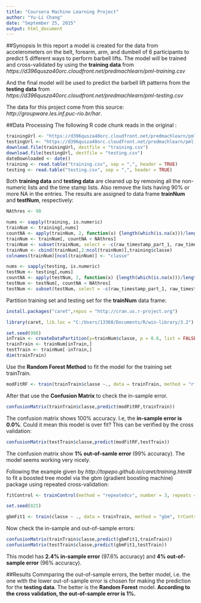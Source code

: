 ```yaml
---
title: "Coursera Machine Learning Project"
author: "Yu-Li Chang"
date: "September 25, 2015"
output: html_document
---
```


##Synopsis
In this report a model is created for the data from accelerometers on the belt, forearm, arm, and dumbell of 6 participants to predict 5 different ways to perform barbell lifts. The model will be trained and cross-validated by using the **training data** from  
*https://d396qusza40orc.cloudfront.net/predmachlearn/pml-training.csv*

And the final model will be used to predict the barbell lift patterns from the **testing data** from  
*https://d396qusza40orc.cloudfront.net/predmachlearn/pml-testing.csv*  

The data for this project come from this source:   *http://groupware.les.inf.puc-rio.br/har*.

##Data Processing
The following R code chunk reads in the original :

```r
trainingUrl <- "https://d396qusza40orc.cloudfront.net/predmachlearn/pml-training.csv"
testingUrl <- "https://d396qusza40orc.cloudfront.net/predmachlearn/pml-testing.csv"
download.file(trainingUrl, destfile = "training.csv")
download.file(testingUrl, destfile = "testing.csv")
dateDownloaded <- date()
training <- read.table("training.csv", sep = ",", header = TRUE)
testing <- read.table("testing.csv", sep = ",", header = TRUE)
```

Both **training data** and **testing data** are cleaned up by removing all the non-numeric lists and the time stamp lists. Also remove the lists having 90% or more NA in the entries. The results are assigned to data frame **trainNum** and **testNum**, respectively: 

```r
NAthres <- 90

nums <- sapply(training, is.numeric)
trainNum <- training[,nums]
countNA <- apply(trainNum, 2, function(x) {length(which(is.na(x)))/length(x)*100})
trainNum <- trainNum[, countNA < NAthres]
trainNum <- subset(trainNum, select = -c(raw_timestamp_part_1, raw_timestamp_part_2, num_window))
trainNum <- cbind(trainNum[,2:ncol(trainNum)],training$classe)
colnames(trainNum)[ncol(trainNum)] <- "classe"

nums <- sapply(testing, is.numeric)
testNum <- testing[,nums]
countNA <- apply(testNum, 2, function(x) {length(which(is.na(x)))/length(x)*100})
testNum <- testNum[, countNA < NAthres]
testNum <- subset(testNum, select = -c(raw_timestamp_part_1, raw_timestamp_part_2, num_window))
```

Partition training set and testing set for the **trainNum** data frame:

```r

install.packages("caret",repos = "http://cran.us.r-project.org")
```

```r
library(caret, lib.loc = "C:/Users/13360/Documents/R/win-library/3.2")
```

```r
set.seed(998)
inTrain <- createDataPartition(y=trainNum$classe, p = 0.6, list = FALSE)
trainTrain <- trainNum[inTrain,]
testTrain <- trainNum[-inTrain,]
dim(trainTrain)
```

Use the **Random Forest Method** to fit the model for the training set trainTrain. 

```r
modFitRF <- train(trainTrain$classe ~., data = trainTrain, method = "rf")
```

After that use the **Confusion Matrix** to check the in-sample error.

```r
confusionMatrix(trainTrain$classe,predict(modFitRF,trainTrain))
```

The confusion matrix shows 100% accuracy. I.e, the **in-sample error is 0.0%**. Could it mean this model is over fit? This can be verified by the cross validation:

```r
confusionMatrix(testTrain$classe,predict(modFitRF,testTrain))
```

The confusion matrix show **1% out-of-samle error** (99% accuracy). The model seems working very nicely. 

Following the example given by *http://topepo.github.io/caret/training.html#*
 to fit a boosted tree model via the gbm (gradient boosting machine) package using repeated cross-validation:

```r
fitControl <- trainControl(method = "repeatedcv", number = 3, repeats = 3)

set.seed(825)

gbmFit1 <- train(classe ~ ., data = trainTrain, method = "gbm", trControl = fitControl, verbose = FALSE)
```

Now check the in-sample and out-of-sample errors:

```r
confusionMatrix(trainTrain$classe,predict(gbmFit1,trainTrain))
confusionMatrix(testTrain$classe,predict(gbmFit1,testTrain))
```

This model has **2.4% in-sample error** (97.6% accuracy) and **4% out-of-sample error** (96% accuracy). 

##Results
Commparing the out-of-sample errors, the better model, i.e. the one with the lower out-of-sample error is chosen for making the prediction for the **testing data**. The better is the **Random Forest** model. **According to the cross validation, the out-of-sample error is 1%.**
